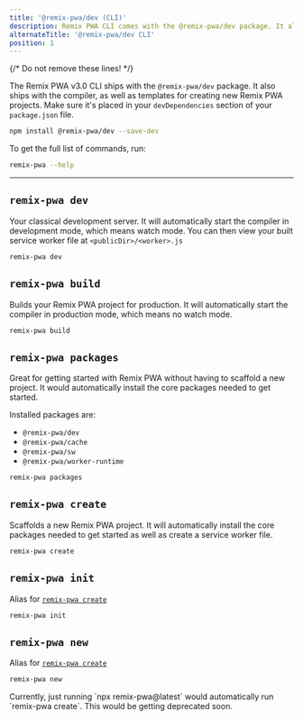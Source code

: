 ```yaml
---
title: '@remix-pwa/dev (CLI)'
description: Remix PWA CLI comes with the @remix-pwa/dev package. It also ships with the compiler, as well as templates for creating new Remix PWA projects. Let's explore the CLI in this section.
alternateTitle: '@remix-pwa/dev CLI'
position: 1
---
```

{/* Do not remove these lines! */}



The Remix PWA v3.0 CLI ships with the `@remix-pwa/dev` package. It also ships with the compiler, as well as templates for creating new Remix PWA projects.
Make sure it's placed in your `devDependencies` section of your `package.json` file.

```bash
npm install @remix-pwa/dev --save-dev
```

To get the full list of commands, run:

```bash
remix-pwa --help
```

---

## `remix-pwa dev`

Your classical development server. It will automatically start the compiler in development mode, which means watch mode. You can then view your built 
service worker file at `<publicDir>/<worker>.js`

```bash
remix-pwa dev
```

## `remix-pwa build`

Builds your Remix PWA project for production. It will automatically start the compiler in production mode, which means no watch mode. 

```bash
remix-pwa build
```

## `remix-pwa packages`

Great for getting started with Remix PWA without having to scaffold a new project. It would automatically install the core packages needed to get started.

Installed packages are:

- `@remix-pwa/dev`
- `@remix-pwa/cache`
- `@remix-pwa/sw`
- `@remix-pwa/worker-runtime`

```bash
remix-pwa packages
```

## `remix-pwa create`

Scaffolds a new Remix PWA project. It will automatically install the core packages needed to get started as well as create a service worker file.

```bash
remix-pwa create
```

## `remix-pwa init`

Alias for [`remix-pwa create`](#remix-pwa-create)

```bash
remix-pwa init
```

## `remix-pwa new`

Alias for [`remix-pwa create`](#remix-pwa-create)

```bash
remix-pwa new
```

<Warn>
Currently, just running `npx remix-pwa@latest` would automatically run `remix-pwa create`. This would be getting deprecated soon.
</Warn>